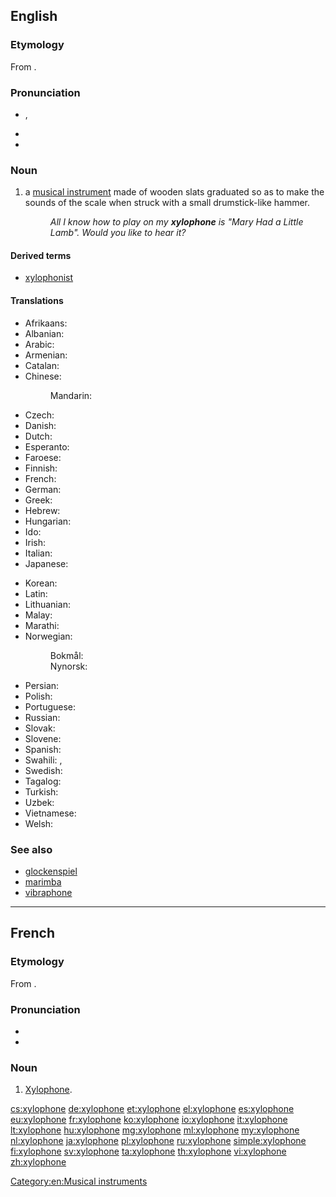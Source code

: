 ==English==
{{wikipedia}}

===Etymology===
From {{confix|xylo|t1=of wood|phone|t2=sound}}.

===Pronunciation===
* {{enPR|zīʹlə-fōn'}}, {{IPA|/ˈzaɪ.lə.ˌfəʊn/}}
* {{audio|En-us-xylophone.ogg|Audio (US)}}
* {{hyphenation|xy|lo|phone}}

===Noun===
{{en-noun}}

# a [[musical instrument]] made of wooden slats graduated so as to make the sounds of the scale when struck with a small drumstick-like hammer.
#: ''All I know how to play on my '''xylophone''' is "Mary Had a Little Lamb". Would you like to hear it?''

====Derived terms====
* [[xylophonist]]

====Translations====
{{trans-top|musical instrument}}
* Afrikaans: {{t|af|xilofoon}}
* Albanian: {{t|sq|ksilofon}}
* Arabic: {{t|ar|زايلفون|m|tr=zailufú:n}}
* Armenian: {{t|hy|քսիլոֆոն}}
* Catalan: {{t+|ca|xilòfon|m}}
* Chinese:
*: Mandarin: {{t+|cmn|木琴|tr=mùqín|sc=Hani}}
* Czech: {{t+|cs|xylofon|m}}
* Danish: {{t+|da|xylofon|c}}
* Dutch: {{t+|nl|xylofoon|m}}
* Esperanto: {{t|eo|ksilofono}}
* Faroese: {{t|fo|sylofon|f}}
* Finnish: {{t+|fi|ksylofoni}}
* French: {{t+|fr|xylophone|m}}
* German: {{t+|de|Xylophon|n}}
* Greek: {{t+|el|ξυλόφωνο|n}}
* Hebrew: {{t+|he|קסילופון|m|tr=ksilofón}}
* Hungarian: {{t+|hu|xilofon}}
* Ido: {{t+|io|xilofono}}
* Irish: {{t|ga|xileafón|m}}
* Italian: {{t+|it|xilofono|m}}
* Japanese: {{t+|ja|木琴|tr=もっきん, mokkin}}
{{trans-mid}}
* Korean: {{t+|ko|실로폰|tr=sillopon|sc=Hang}}
* Latin: {{t|la|xylophonium|n}}
* Lithuanian: {{t|lt|ksilofonas|m}}
* Malay: {{t|ms|xilofon}}
* Marathi: {{t|mr|जाय्लोफोन|m|tr=zāylofona|sc=Deva}}
* Norwegian:
*: Bokmål: {{t|nb|xylofon|m}}
*: Nynorsk: {{t|nn|xylofon|m}}
* Persian: {{t|fa|سنتور چوبی}}
* Polish: {{t+|pl|ksylofon|m}}
* Portuguese: {{t+|pt|xilofone|m}}
* Russian: {{t+|ru|ксилофон|m}}
* Slovak: {{t|sk|xylofón|m}}
* Slovene: {{t+|sl|ksilofon|m}}
* Spanish: {{t+|es|xilófono|m}}
* Swahili: {{t|sw|zilofoni}}, {{t|sw|marimba ya kizungu}}
* Swedish: {{t+|sv|xylofon|c}}
* Tagalog: {{t|tl|silopono}}
* Turkish: {{t+|tr|ksilofon}}
* Uzbek: {{t|uz|ksilofon}}
* Vietnamese: {{t|vi|mộc cầm}}
* Welsh: {{t|cy|seiloffon|m}}
{{trans-bottom}}

===See also===
* [[glockenspiel]]
* [[marimba]]
* [[vibraphone]]

[[Category:en:Musical instruments]]

----

==French==

===Etymology===
From {{confix|xylo|phone|lang=fr}}.

===Pronunciation===
* {{audio|Fr-xylophone.ogg|audio}}
* {{IPA|/ɡzi.lɔ.fɔn/|lang=fr}}

===Noun===
{{fr-noun|m|s}}

# [[xylophone#English|Xylophone]].

[[cs:xylophone]]
[[de:xylophone]]
[[et:xylophone]]
[[el:xylophone]]
[[es:xylophone]]
[[eu:xylophone]]
[[fr:xylophone]]
[[ko:xylophone]]
[[io:xylophone]]
[[it:xylophone]]
[[lt:xylophone]]
[[hu:xylophone]]
[[mg:xylophone]]
[[ml:xylophone]]
[[my:xylophone]]
[[nl:xylophone]]
[[ja:xylophone]]
[[pl:xylophone]]
[[ru:xylophone]]
[[simple:xylophone]]
[[fi:xylophone]]
[[sv:xylophone]]
[[ta:xylophone]]
[[th:xylophone]]
[[vi:xylophone]]
[[zh:xylophone]]